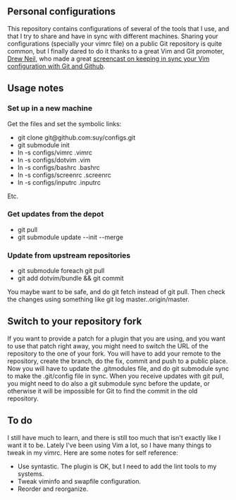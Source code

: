==Personal configurations==

This repository contains configurations of several of the tools that I use, and
that I try to share and have in sync with different machines. Sharing your
configurations (specially your vimrc file) on a public Git repository is quite
common, but I finally dared to do it thanks to a great Vim and Git promoter,
[http://drewneil.com/ Drew Neil], who made a great
[http://vimcasts.org/episodes/synchronizing-plugins-with-git-submodules-and-pathogen/ 
screencast on keeping in sync your Vim configuration with Git and Github].

==Usage notes==

===Set up in a new machine===

Get the files and set the symbolic links:

*git clone git@github.com:suy/configs.git
*git submodule init
*ln -s configs/vimrc .vimrc
*ln -s configs/dotvim .vim
*ln -s configs/bashrc .bashrc
*ln -s configs/screenrc .screenrc
*ln -s configs/inputrc .inputrc

Etc.

===Get updates from the depot===

*git pull
*git submodule update --init --merge

===Update from upstream repositories===

*git submodule foreach git pull
*git add dotvim/bundle && git commit

You maybe want to be safe, and do git fetch instead of git pull. Then check the
changes using something like git log master..origin/master.

==Switch to your repository fork==

If you want to provide a patch for a plugin that you are using, and you want to
use that patch right away, you might need to switch the URL of the repository to
the one of your fork. You will have to add your remote to the repository, create
the branch, do the fix, commit and push to a public place. Now you will have to
update the .gitmodules file, and do git submodule sync to make the .git/config
file in sync. When you receive updates with git pull, you might need to do also
a git submodule sync before the update, or otherwise it will be impossible for
Git to find the commit in the old repository.

==To do==

I still have much to learn, and there is still too much that isn't exactly like
I want it to be. Lately I've been using Vim a lot, so I have many things to
tweak in my vimrc. Here are some notes for self reference:

* Use syntastic. The plugin is OK, but I need to add the lint tools to my systems.
* Tweak viminfo and swapfile configuration.
* Reorder and reorganize.
